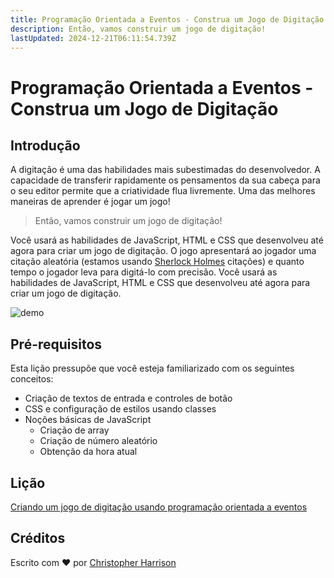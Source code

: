 ```yaml
---
title: Programação Orientada a Eventos - Construa um Jogo de Digitação
description: Então, vamos construir um jogo de digitação!
lastUpdated: 2024-12-21T06:11:54.739Z
---
```


# Programação Orientada a Eventos - Construa um Jogo de Digitação 

## Introdução

A digitação é uma das habilidades mais subestimadas do desenvolvedor. A capacidade de transferir rapidamente os pensamentos da sua cabeça para o seu editor permite que a criatividade flua livremente. Uma das melhores maneiras de aprender é jogar um jogo!

>Então, vamos construir um jogo de digitação!

Você usará as habilidades de JavaScript, HTML e CSS que desenvolveu até agora para criar um jogo de digitação. O jogo apresentará ao jogador uma citação aleatória (estamos usando [Sherlock Holmes](https://en.wikipedia.org/wiki/Sherlock_Holmes) citações) e quanto tempo o jogador leva para digitá-lo com precisão. Você usará as habilidades de JavaScript, HTML e CSS que desenvolveu até agora para criar um jogo de digitação.

![demo](../images/demo.gif)

## Pré-requisitos

Esta lição pressupõe que você esteja familiarizado com os seguintes conceitos:

- Criação de textos de entrada e controles de botão
- CSS e configuração de estilos usando classes
- Noções básicas de JavaScript
  - Criação de array
  - Criação de número aleatório
  - Obtenção da hora atual
  
## Lição

[Criando um jogo de digitação usando programação orientada a eventos](../typing-game/README.md)

## Créditos

Escrito com ♥️ por [Christopher Harrison](http://www.twitter.com/geektrainer)
